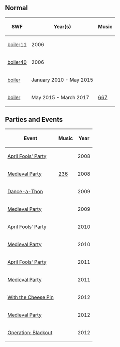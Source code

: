 

==Normal==
<center>
{|class="wikitable"
!SWF!!Year(s)!!Music
|-
|[[Media:ArtworkRoomsBoiler11.swf|boiler11]]||2006||{{n/a}}
|-
|[[Media:ArtworkRoomsBoiler40.swf|boiler40]]||2006||{{n/a}}
|-
|[[Media:RoomsBoiler-January2010.swf|boiler]]||January 2010 - May 2015||{{n/a}}
|-
|[[Media:RoomsBoiler-May2015.swf|boiler]]||May 2015 - March 2017||[[Media:Music667.swf|667]]
|}
</center>

==Parties and Events==
<center>
{|class="wikitable plainlinks"
!Event
!Music
!Year
|-
|[[Media:ArtworkRooms0328Boiler43.swf|April Fools' Party]]||{{n/a}}||2008
|-
|[[Media:Rooms0516Boiler50.swf|Medieval Party]]||[[Media:Music236.swf|236]]||2008
|-
|[[Media:RoomsBoiler-DanceAThon.swf|Dance-a-Thon]]||||2009
|-
|[http://archives.clubpenguinwiki.info/swf.cpcheats.info/rooms/2009/medieval_party_2009/boiler.swf Medieval Party]||||2009
|-
|[http://archives.clubpenguinwiki.info/swf.cpcheats.info/rooms/2010/april_fools_party_april/boiler.swf April Fools' Party]||||2010
|-
|[http://archives.clubpenguinwiki.info/swf.cpcheats.info/rooms/2010/medieval_party_may/boiler.swf Medieval Party]||||2010
|-
|[[Media:AprilFools'Party2011Boiler.swf|April Fools' Party]]||||2011
|-
|[[Media:MedievalParty2011Boiler.swf|Medieval Party]]||||2011
|-
|[[Media:BoilerWithCheesePin.swf|With the Cheese Pin]]||{{n/a}}||2012
|-
|[[Media:MedievalParty2012boiler.swf|Medieval Party]]||||2012
|-
|[[Media:BlackoutBoiler.swf|Operation: Blackout]]||||2012
|}

{{Places}}